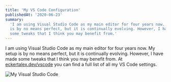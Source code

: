 ```yaml
---
title: 'My VS Code Configuration'
publishedAt: '2020-06-23'
summary:
  'I am using Visual Studio Code as my main editor for four years now. My setup
  is by no means perfect, but it is continually evolving. However, I have made
  some tweaks that I think you may benefit from.'
---
```


I am using Visual Studio Code as my main editor for four years now. My setup is
by no means perfect, but it is continually evolving. However, I have made some
tweaks that I think you may benefit from. At
[eckertalex.dev/vscode](/uses/vscode) you can find a full list of all my VS Code
settings.

<Image
  src="/static/img/vscode/vscode.png"
  height={928}
  width={1373}
  priority={true}
  alt="My Visual Studio Code"
/>
